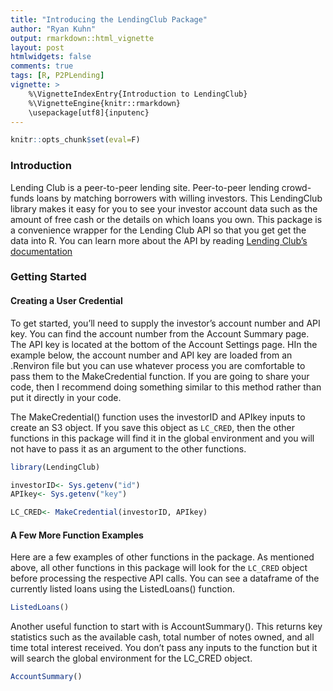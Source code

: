 ```yaml
---
title: "Introducing the LendingClub Package"
author: "Ryan Kuhn"
output: rmarkdown::html_vignette
layout: post
htmlwidgets: false
comments: true
tags: [R, P2PLending]
vignette: >
    %\VignetteIndexEntry{Introduction to LendingClub}
    %\VignetteEngine{knitr::rmarkdown}
    \usepackage[utf8]{inputenc}
---
```


```r
knitr::opts_chunk$set(eval=F)
```

### Introduction  
Lending Club is a peer-to-peer lending site.  Peer-to-peer lending crowd-funds loans by matching borrowers with willing investors. This LendingClub library makes it easy for you to see your investor account data such as the amount of free cash or the details on which loans you own. This package is a convenience wrapper for the Lending Club API so that you get get the data into R. You can learn more about the API by reading [Lending Club's documentation](https://www.lendingclub.com/developers/lc-api.action)


### Getting Started  

#### Creating a User Credential 
To get started, you'll need to supply the investor's account number and API key. You can find the account number from the Account Summary page. The API key is located at the bottom of the Account Settings page. HIn the example below, the account number and API key are loaded from an .Renviron file but you can use whatever process you are comfortable to pass them to the MakeCredential function. If you are going to share your code, then I recommend doing something similar to this method rather than put it directly in your code.

The MakeCredential() function uses the investorID and APIkey inputs to create an S3 object. If you save this object as <code>LC_CRED</code>, then the other functions in this package will find it in the global environment and you will not have to pass it as an argument to the other functions. 

```r
library(LendingClub)

investorID<- Sys.getenv("id")
APIkey<- Sys.getenv("key")

LC_CRED<- MakeCredential(investorID, APIkey)
```

#### A Few More Function Examples 
Here are a few examples of other functions in the package. As mentioned above, all other functions in this package will look for the <code>LC_CRED</code> object before processing the respective API calls.  You can see a dataframe of the currently listed loans using the ListedLoans() function.  

```r
ListedLoans()
```

Another useful function to start with is AccountSummary(). This returns key statistics such as the available cash, total number of notes owned, and all time total interest received. You don't pass any inputs to the function but it will search the global environment for the LC_CRED object. 
```r
AccountSummary()
```
